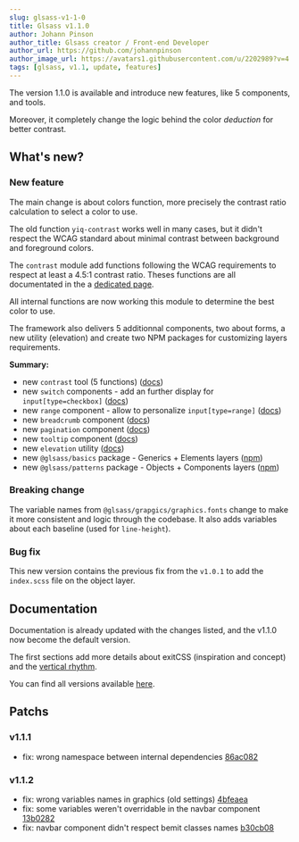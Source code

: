 ```yaml
---
slug: glsass-v1-1-0
title: Glsass v1.1.0
author: Johann Pinson
author_title: Glsass creator / Front-end Developer
author_url: https://github.com/johannpinson
author_image_url: https://avatars1.githubusercontent.com/u/2202989?v=4
tags: [glsass, v1.1, update, features]
---
```


The version 1.1.0 is available and introduce new features, like 5 components,
and tools.

Moreover, it completely change the logic behind the color _deduction_ for better
contrast.

<!--truncate-->

## What's new?

### New feature

The main change is about colors function, more precisely the contrast ratio
calculation to select a color to use.

The old function `yiq-contrast` works well in many cases, but it didn't respect
the WCAG standard about minimal contrast between background and foreground
colors.

The `contrast` module add functions following the WCAG requirements to respect
at least a 4.5:1 contrast ratio. Theses functions are all documentated in the a
[dedicated page](/docs/tools/contrast).

All internal functions are now working this module to determine the best color
to use.

The framework also delivers 5 additionnal components, two about forms, a new
utility (elevation) and create two NPM packages for customizing layers
requirements.

**Summary:**

- new `contrast` tool (5 functions) ([docs](/docs/tools/contrast))
- new `switch` components - add an further display for `input[type=checkbox]`
  ([docs](/docs/components/form#switch))
- new `range` component - allow to personalize `input[type=range]`
  ([docs](/docs/components/form#range))
- new `breadcrumb` component ([docs](/docs/components/breadcrumb))
- new `pagination` component ([docs](/docs/components/pagination))
- new `tooltip` component ([docs](/docs/components/tooltip))
- new `elevation` utility ([docs](/docs/utilities/elevations))
- new `@glsass/basics` package - Generics + Elements layers
  ([npm](http://npmjs.com/package/@glsass/basics))
- new `@glsass/patterns` package - Objects + Components layers
  ([npm](http://npmjs.com/package/@glsass/patterns))

### Breaking change

The variable names from `@glsass/grapgics/graphics.fonts` change to make it more
consistent and logic through the codebase. It also adds variables about each
baseline (used for `line-height`).

### Bug fix

This new version contains the previous fix from the `v1.0.1` to add the
`index.scss` file on the object layer.

## Documentation

Documentation is already updated with the changes listed, and the v1.1.0 now
become the default version.

The first sections add more details about exitCSS (inspiration and concept) and
the [vertical rhythm](/docs/vertical-rhythm).

You can find all versions available [here](/versions).

## Patchs

### v1.1.1

- fix: wrong namespace between internal dependencies
  [86ac082](https://github.com/johannpinson/glsass/commit/86ac082c762050d2d112ea8b596cf3426ad90038)

### v1.1.2

- fix: wrong variables names in graphics (old settings)
  [4bfeaea](https://github.com/johannpinson/glsass/commit/4bfeaea61c65f73d13844da96aaebec5ad387eda)
- fix: some variables weren't overridable in the navbar component
  [13b0282](https://github.com/johannpinson/glsass/commit/13b0282b500edc046f0879e452d3137a62ff5ec3)
- fix: navbar component didn't respect bemit classes names
  [b30cb08](https://github.com/johannpinson/glsass/commit/b30cb0892589bbf0c7d69276f347dfa797e5336f)
